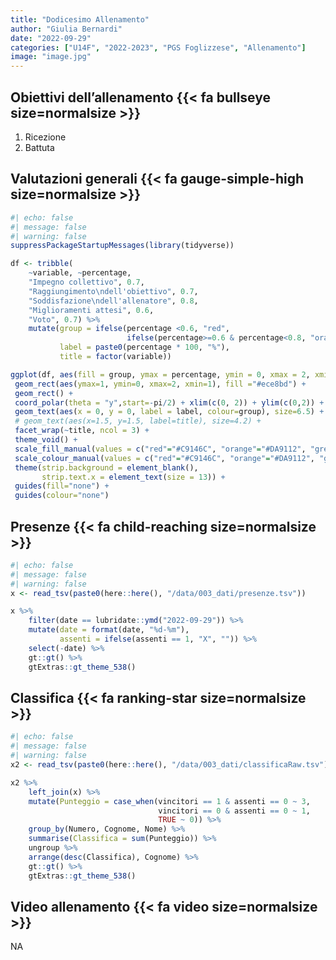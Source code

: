 ```yaml
---
title: "Dodicesimo Allenamento"
author: "Giulia Bernardi"
date: "2022-09-29"
categories: ["U14F", "2022-2023", "PGS Foglizzese", "Allenamento"]
image: "image.jpg"
---
```



## Obiettivi dell'allenamento  {{< fa bullseye size=normalsize >}}

1. Ricezione     
1. Battuta 

## Valutazioni generali {{< fa gauge-simple-high size=normalsize >}}

```r
#| echo: false
#| message: false
#| warning: false
suppressPackageStartupMessages(library(tidyverse))

df <- tribble(
    ~variable, ~percentage,
    "Impegno collettivo", 0.7,
    "Raggiungimento\ndell'obiettivo", 0.7,
    "Soddisfazione\ndell'allenatore", 0.8,
    "Miglioramenti attesi", 0.6,
    "Voto", 0.7) %>% 
    mutate(group = ifelse(percentage <0.6, "red",
                          ifelse(percentage>=0.6 & percentage<0.8, "orange","green")),
           label = paste0(percentage * 100, "%"),
           title = factor(variable))

ggplot(df, aes(fill = group, ymax = percentage, ymin = 0, xmax = 2, xmin = 1)) +
 geom_rect(aes(ymax=1, ymin=0, xmax=2, xmin=1), fill ="#ece8bd") +
 geom_rect() + 
 coord_polar(theta = "y",start=-pi/2) + xlim(c(0, 2)) + ylim(c(0,2)) +
 geom_text(aes(x = 0, y = 0, label = label, colour=group), size=6.5) +
 # geom_text(aes(x=1.5, y=1.5, label=title), size=4.2) + 
 facet_wrap(~title, ncol = 3) +
 theme_void() +
 scale_fill_manual(values = c("red"="#C9146C", "orange"="#DA9112", "green"="#129188")) +
 scale_colour_manual(values = c("red"="#C9146C", "orange"="#DA9112", "green"="#129188")) +
 theme(strip.background = element_blank(),
       strip.text.x = element_text(size = 13)) +
 guides(fill="none") +
 guides(colour="none")
```

## Presenze {{< fa child-reaching size=normalsize >}}

```r
#| echo: false
#| message: false
#| warning: false
x <- read_tsv(paste0(here::here(), "/data/003_dati/presenze.tsv"))

x %>% 
    filter(date == lubridate::ymd("2022-09-29")) %>%
    mutate(date = format(date, "%d-%m"),
           assenti = ifelse(assenti == 1, "X", "")) %>% 
    select(-date) %>% 
    gt::gt() %>% 
    gtExtras::gt_theme_538() 
```

## Classifica {{< fa ranking-star size=normalsize >}}

```r
#| echo: false
#| message: false
#| warning: false
x2 <- read_tsv(paste0(here::here(), "/data/003_dati/classificaRaw.tsv"))

x2 %>%
    left_join(x) %>% 
    mutate(Punteggio = case_when(vincitori == 1 & assenti == 0 ~ 3,
                                 vincitori == 0 & assenti == 0 ~ 1,
                                 TRUE ~ 0)) %>% 
    group_by(Numero, Cognome, Nome) %>% 
    summarise(Classifica = sum(Punteggio)) %>% 
    ungroup %>% 
    arrange(desc(Classifica), Cognome) %>% 
    gt::gt() %>% 
    gtExtras::gt_theme_538()

```





## Video allenamento {{< fa video size=normalsize >}}

NA